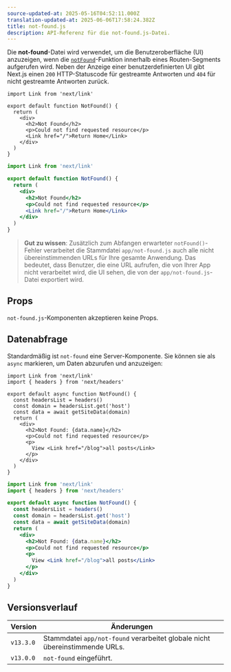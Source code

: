 ```yaml
---
source-updated-at: 2025-05-16T04:52:11.000Z
translation-updated-at: 2025-06-06T17:58:24.382Z
title: not-found.js
description: API-Referenz für die not-found.js-Datei.
---
```


Die **not-found**-Datei wird verwendet, um die Benutzeroberfläche (UI) anzuzeigen, wenn die [`notFound`](/docs/app/api-reference/functions/not-found)-Funktion innerhalb eines Routen-Segments aufgerufen wird. Neben der Anzeige einer benutzerdefinierten UI gibt Next.js einen `200` HTTP-Statuscode für gestreamte Antworten und `404` für nicht gestreamte Antworten zurück.

```tsx filename="app/blog/not-found.tsx" switcher
import Link from 'next/link'

export default function NotFound() {
  return (
    <div>
      <h2>Not Found</h2>
      <p>Could not find requested resource</p>
      <Link href="/">Return Home</Link>
    </div>
  )
}
```

```jsx filename="app/blog/not-found.js" switcher
import Link from 'next/link'

export default function NotFound() {
  return (
    <div>
      <h2>Not Found</h2>
      <p>Could not find requested resource</p>
      <Link href="/">Return Home</Link>
    </div>
  )
}
```

> **Gut zu wissen**: Zusätzlich zum Abfangen erwarteter `notFound()`-Fehler verarbeitet die Stammdatei `app/not-found.js` auch alle nicht übereinstimmenden URLs für Ihre gesamte Anwendung. Das bedeutet, dass Benutzer, die eine URL aufrufen, die von Ihrer App nicht verarbeitet wird, die UI sehen, die von der `app/not-found.js`-Datei exportiert wird.

## Props

`not-found.js`-Komponenten akzeptieren keine Props.

## Datenabfrage

Standardmäßig ist `not-found` eine Server-Komponente. Sie können sie als `async` markieren, um Daten abzurufen und anzuzeigen:

```tsx filename="app/blog/not-found.tsx" switcher
import Link from 'next/link'
import { headers } from 'next/headers'

export default async function NotFound() {
  const headersList = headers()
  const domain = headersList.get('host')
  const data = await getSiteData(domain)
  return (
    <div>
      <h2>Not Found: {data.name}</h2>
      <p>Could not find requested resource</p>
      <p>
        View <Link href="/blog">all posts</Link>
      </p>
    </div>
  )
}
```

```jsx filename="app/blog/not-found.jsx" switcher
import Link from 'next/link'
import { headers } from 'next/headers'

export default async function NotFound() {
  const headersList = headers()
  const domain = headersList.get('host')
  const data = await getSiteData(domain)
  return (
    <div>
      <h2>Not Found: {data.name}</h2>
      <p>Could not find requested resource</p>
      <p>
        View <Link href="/blog">all posts</Link>
      </p>
    </div>
  )
}
```

## Versionsverlauf

| Version   | Änderungen                                             |
| --------- | ----------------------------------------------------- |
| `v13.3.0` | Stammdatei `app/not-found` verarbeitet globale nicht übereinstimmende URLs. |
| `v13.0.0` | `not-found` eingeführt.                               |